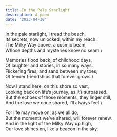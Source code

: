 ```yaml
---
title: In the Pale Starlight
description: A poem
date: "2023-04-30"
---
```


In the pale starlight, I tread the beach,\
Its secrets, now unlocked, within my reach.\
The Milky Way above, a cosmic beam,\
Whose depths and mysteries know no seam.\

Memories flood back, of childhood days,\
Of laughter and stories, in so many ways.\
Flickering fires, and sand between my toes,\
Of tender friendships that forever grows.\

Now I stand here, on this shore so vast,\
Looking back on life’s journey, as it’s surpassed.\
But the echoes of those moments, they linger still,\
And the love we once shared, I’ll always feel.\

For life may move on, as we all do,\
But the moments we’ve shared, will forever renew.\
And in the light of the Milky Way up high,\
Our love shines on, like a beacon in the sky.